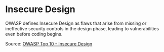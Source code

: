 # Insecure Design

OWASP defines Insecure Design as flaws that arise from missing or ineffective security controls in the design phase, leading to vulnerabilities even before coding begins.

Source: [OWASP Top 10 - Insecure Design](https://owasp.org/Top10/A04_2021-Insecure_Design/)
